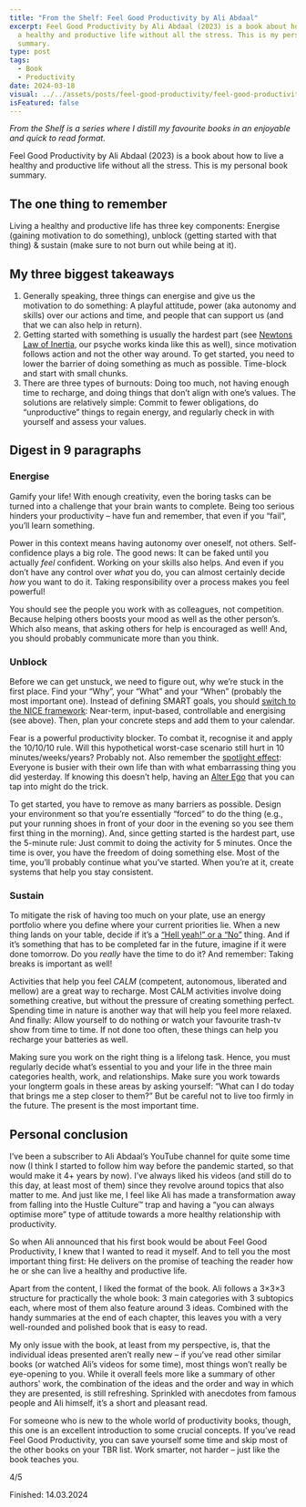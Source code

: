 ```yaml
---
title: "From the Shelf: Feel Good Productivity by Ali Abdaal"
excerpt: Feel Good Productivity by Ali Abdaal (2023) is a book about how to live
  a healthy and productive life without all the stress. This is my personal book
  summary.
type: post
tags:
  - Book
  - Productivity
date: 2024-03-18
visual: ../../assets/posts/feel-good-productivity/feel-good-productivity-b24a07f579.jpg
isFeatured: false
---
```


_From the Shelf is a series where I distill my favourite books in an enjoyable and quick to read format._

Feel Good Productivity by Ali Abdaal (2023) is a book about how to live a healthy and productive life without all the stress. This is my personal book summary.

## The one thing to remember

Living a healthy and productive life has three key components: Energise (gaining motivation to do something), unblock (getting started with that thing) & sustain (make sure to not burn out while being at it).

## My three biggest takeaways

1. Generally speaking, three things can energise and give us the motivation to do something: A playful attitude, power (aka autonomy and skills) over our actions and time, and people that can support us (and that we can also help in return).
2. Getting started with something is usually the hardest part (see [Newtons Law of Inertia](https://www1.grc.nasa.gov/beginners-guide-to-aeronautics/newtons-laws-of-motion/), our psyche works kinda like this as well), since motivation follows action and not the other way around. To get started, you need to lower the barrier of doing something as much as possible. Time-block and start with small chunks.
3. There are three types of burnouts: Doing too much, not having enough time to recharge, and doing things that don’t align with one’s values. The solutions are relatively simple: Commit to fewer obligations, do “unproductive” things to regain energy, and regularly check in with yourself and assess your values.

## Digest in 9 paragraphs

### Energise

Gamify your life! With enough creativity, even the boring tasks can be turned into a challenge that your brain wants to complete. Being too serious hinders your productivity – have fun and remember, that even if you “fail”, you’ll learn something.

Power in this context means having autonomy over oneself, not others. Self-confidence plays a big role. The good news: It can be faked until you actually _feel_ confident. Working on your skills also helps. And even if you don’t have any control over _what_ you do, you can almost certainly decide _how_ you want to do it. Taking responsibility over a process makes you feel powerful!

You should see the people you work with as colleagues, not competition. Because helping others boosts your mood as well as the other person’s. Which also means, that asking others for help is encouraged as well! And, you should probably communicate more than you think.

### Unblock

Before we can get unstuck, we need to figure out, why we’re stuck in the first place. Find your “Why”, your “What” and your “When” (probably the most important one). Instead of defining SMART goals, you should [switch to the NICE framework](https://share.snipd.com/snip/befd9880-16a7-4160-8fcb-49d562112bf5): Near-term, input-based, controllable and energising (see above). Then, plan your concrete steps and add them to your calendar.

Fear is a powerful productivity blocker. To combat it, recognise it and apply the 10/10/10 rule. Will this hypothetical worst-case scenario still hurt in 10 minutes/weeks/years? Probably not. Also remember the [spotlight effect](https://en.wikipedia.org/wiki/Spotlight_effect): Everyone is busier with their own life than with what embarrassing thing you did yesterday. If knowing this doesn’t help, having an [Alter Ego](https://alteregoeffect.com/what/) that you can tap into might do the trick.

To get started, you have to remove as many barriers as possible. Design your environment so that you’re essentially “forced” to do the thing (e.g., put your running shoes in front of your door in the evening so you see them first thing in the morning). And, since getting started is the hardest part, use the 5-minute rule: Just commit to doing the activity for 5 minutes. Once the time is over, you have the freedom of doing something else. Most of the time, you’ll probably continue what you’ve started. When you’re at it, create systems that help you stay consistent.

### Sustain

To mitigate the risk of having too much on your plate, use an energy portfolio where you define where your current priorities lie. When a new thing lands on your table, decide if it’s a [“Hell yeah!” or a “No”](https://sive.rs/hellyeah) thing. And if it’s something that has to be completed far in the future, imagine if it were done tomorrow. Do you _really_ have the time to do it? And remember: Taking breaks is important as well!

Activities that help you feel _CALM_ (competent, autonomous, liberated and mellow) are a great way to recharge. Most CALM activities involve doing something creative, but without the pressure of creating something perfect. Spending time in nature is another way that will help you feel more relaxed. And finally: Allow yourself to do nothing or watch your favourite trash-tv show from time to time. If not done too often, these things can help you recharge your batteries as well.

Making sure you work on the right thing is a lifelong task. Hence, you must regularly decide what’s essential to you and your life in the three main categories health, work, and relationships. Make sure you work towards your longterm goals in these areas by asking yourself: “What can I do today that brings me a step closer to them?” But be careful not to live too firmly in the future. The present is the most important time.

## Personal conclusion

I’ve been a subscriber to Ali Abdaal’s YouTube channel for quite some time now (I think I started to follow him way before the pandemic started, so that would make it 4+ years by now). I’ve always liked his videos (and still do to this day, at least most of them) since they revolve around topics that also matter to me. And just like me, I feel like Ali has made a transformation away from falling into the Hustle Culture™ trap and having a “you can always optimise more” type of attitude towards a more healthy relationship with productivity.

So when Ali announced that his first book would be about Feel Good Productivity, I knew that I wanted to read it myself. And to tell you the most important thing first: He delivers on the promise of teaching the reader how he or she can live a healthy and productive life.

Apart from the content, I liked the format of the book. Ali follows a 3×3×3 structure for practically the whole book: 3 main categories with 3 subtopics each, where most of them also feature around 3 ideas. Combined with the handy summaries at the end of each chapter, this leaves you with a very well-rounded and polished book that is easy to read.

My only issue with the book, at least from my perspective, is, that the individual ideas presented aren’t really new – if you’ve read other similar books (or watched Ali’s videos for some time), most things won’t really be eye-opening to you. While it overall feels more like a summary of other authors' work, the combination of the ideas and the order and way in which they are presented, is still refreshing. Sprinkled with anecdotes from famous people and Ali himself, it’s a short and pleasant read.

For someone who is new to the whole world of productivity books, though, this one is an excellent introduction to some crucial concepts. If you’ve read Feel Good Productivity, you can save yourself some time and skip most of the other books on your TBR list. Work smarter, not harder – just like the book teaches you.

4/5

Finished: 14.03.2024
